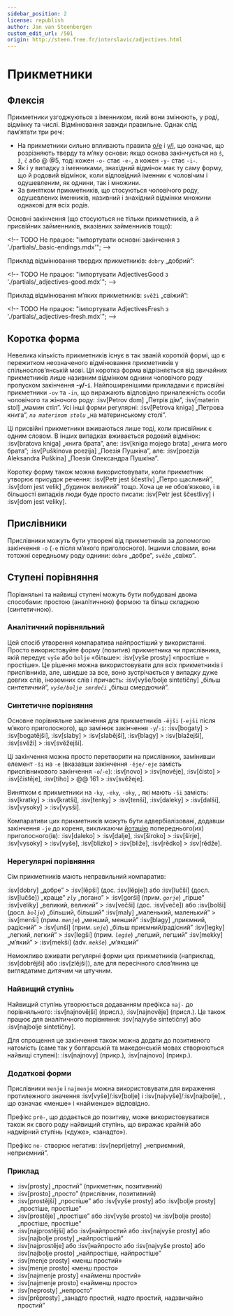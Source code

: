 ```yaml
---
sidebar_position: 2
license: republish
author: Jan van Steenbergen
custom_edit_url: /501
origin: http://steen.free.fr/interslavic/adjectives.html
---
```


# Прикметники

## Флексія

Прикметники узгоджуються з іменником, який вони змінюють, у роді, відмінку та числі. Відмінювання завжди правильне. Однак слід пам’ятати три речі:

- На прикметники сильно впливають правила [o/e][1] і [y/i][2], що означає, що розрізняють тверду та м’яку основи: якщо основа закінчується на `š`, `ž`, `č`  або @ @5, тоді кожен `-o-` стає `-e-`, а кожен `-y-` стає `-i-`.
- Як і у випадку з іменниками, знахідний відмінок має ту саму форму, що й родовий відмінок, коли відповідний іменник є чоловічим і одушевленим, як однини, так і множини.
- За винятком прикметників, що стосуються чоловічого роду, одушевлених іменників, називний і знахідний відмінки множини однакові для всіх родів.

Основні закінчення (що стосуються не тільки прикметників, а й присвійних займенників, вказівних займенників тощо):

\<!-- TODO Не працює: "імпортувати основні закінчення з './partials/\_basic-endings.mdx'"; -->

Приклад відмінювання твердих прикметників: `dobry` „добрий”:

\<!-- TODO Не працює: "імпортувати AdjectivesGood з './partials/\_adjectives-good.mdx'"; -->

Приклад відмінювання м’яких прикметників: `svěži` „свіжий”:

\<!-- TODO Не працює: "імпортувати AdjectivesFresh з './partials/\_adjectives-fresh.mdx'"; -->

## Коротка форма

Невелика кількість прикметників існує в так званій короткій формі, що є пережитком неозначеного відмінювання прикметників у спільнослов’янській мові. Ця коротка форма відрізняється від звичайних прикметників лише називним відмінком однини чоловічого роду пропуском закінчення **-`y`/-`i`**. Найпоширенішими прикладами є присвійні прикметники `-ov` та `-in`, що виражають відповідно приналежність особи чоловічого та жіночого роду: :isv[Petrov dom] „Петрів дім”, :isv[materin stol] „мамин стіл”. Усі інші форми регулярні: :isv[Petrova kniga] „Петрова книга”, _`na materinom stolu`_ „на материнському столі”.

Ці присвійні прикметники вживаються лише тоді, коли присвійник є одним словом. В інших випадках вживається родовий відмінок: :isv[bratova kniga] „книга брата”, але: :isv[kniga mojego brata] „книга мого брата”; :isv[Puškinova poezija] „Поезія Пушкіна”, але: :isv[poezija Aleksandra Puškina] „Поезія Олександра Пушкіна”.

Коротку форму також можна використовувати, коли прикметник утворює присудок речення: :isv[Petr jest ščestliv] „Петро щасливий”, :isv[dom jest velik] „будинок великий” тощо. Хоча це не обов’язково, і в більшості випадків люди буде просто писати: :isv[Petr jest ščestlivy] і :isv[dom jest veliky].

## Прислівники

Прислівники можуть бути утворені від прикметників за допомогою закінчення `-o` (`-e` після м’якого приголосного). Іншими словами, вони тотожні середньому роду однини: `dobro` „добре”, `svěže` „свіжо”.

## Ступені порівняння

Порівняльні та найвищі ступені можуть бути побудовані двома способами: простою (аналітичною) формою та більш складною (синтетичною).

### Аналітичний порівняльний

Цей спосіб утворення компаратива найпростіший у використанні. Просто використовуйте форму (позитив) прикметника чи прислівника, якій передує `vyše` або `bolje` «більше»: :isv[vyše prosty] «простіше = простіше». Це рішення можна використовувати для всіх прикметників і прислівників, але, швидше за все, воно зустрічається у випадку дуже довгих слів, іноземних слів і причасть: :isv[vyše/bolje sintetičny] „більш синтетичний”, _`vyše/bolje smrdeči`_ „більш смердючий”.

### Синтетичне порівняння

Основне порівняльне закінчення для прикметників `-ějši` (`-ejši` після м’якого приголосного), що замінює закінчення `-y`/`-i`: :isv[bogaty] > :isv[bogatějši], :isv[slaby]  > :isv[slabějši], :isv[blagy]  > :isv[blažejši], :isv[svěži]  > :isv[svěžejši].

Ці закінчення можна просто перетворити на прислівники, замінивши елемент `-ši` на `-e` (вказавши закінчення `-ěje/-eje` замість прислівникового закінчення `-o`/`-e`): :isv[novo] > :isv[nověje], :isv[čisto]  > :isv[čistěje], :isv[tiho]  > @@ 161 > :isv[svěžeje].

Винятком є ​​прикметники на `-ky`, `-eky`, `-oky`, , які мають `-ši` замість: :isv[kratky] > :isv[kratši], :isv[tenky]  > :isv[tenši], :isv[daleky]  > :isv[dalši], :isv[vysoky]  > :isv[vysši].

Компаративи цих прикметників можуть бути адвербіалізовані, додавши закінчення `-je` до кореня, викликаючи [йотацію][3] попереднього(их) приголосного(ів): :isv[daleko] > :isv[dalje], :isv[široko]  > :isv[širje], :isv[vysoky]  > :isv[vyše], :isv[blizko]  > :isv[bliže], :isv[rědko]  > :isv[rědže].

### Нерегулярні порівняння

Сім прикметників мають неправильний компаратив:

:isv[dobry] „добре” > :isv[lěpši] (дос. :isv[lěpje]) або :isv[lučši] (досл. :isv[lučše]) „краще”
_`zly`_ „погано” > :isv[gorši] (прим. _`gorje`_) „гірше”
:isv[veliky] „великий, великий” > :isv[večši] (дос. :isv[veče]) або :isv[bolši] (досл. _`bolje`_) „більший, більший”
:isv[maly] „маленький, маленький” > :isv[menši] (прим. _`menje`_) „менший, менший”
:isv[blagy] „приємний, радісний” > :isv[unši] (прим. _`unje`_) „більш приємний/радісний”
:isv[legky] „легкий, легкий” > :isv[legši] (прим. _`legše`_) „легший, легший”
:isv[mekky] „м’який” > :isv[mekši] (adv. _`mekše`_) „м’якший”

Неможливо вживати регулярні форми цих прикметників (наприклад, :isv[dobrějši] або :isv[zlějši]), але для пересічного слов’янина це виглядатиме дитячим чи штучним.

### Найвищий ступінь

Найвищий ступінь утворюється додаванням префікса `naj-` до порівняльного: :isv[najnovějši] (присл.), :isv[najnověje] (присл.). Це також працює для аналітичного порівняння: :isv[najvyše sintetičny] або :isv[najbolje sintetičny].

Для спрощення це закінчення також можна додати до позитивного натомість (саме так у болгарській та македонській мовах створюються найвищі ступені): :isv[najnovy] (прикр.), :isv[najnovo] (прикр.).

### Додаткові форми

Прислівники `menje` і `najmenje` можна використовувати для вираження протилежного значення :isv[vyše]/:isv[bolje]  і :isv[najvyše]/:isv[najbolje], , що означає «менше» і «найменше» відповідно.

Префікс `prě-`, що додається до позитиву, може використовуватися також як свого роду найвищий ступінь, що виражає крайній або надмірний ступінь («дуже», «занадто»).

Префікс `ne-` створює негатив: :isv[neprijetny] „неприємний, неприємний”.

### Приклад

- :isv[prosty] „простий” (прикметник, позитивний)
- :isv[prosto] „просто” (прислівник, позитивний)
- :isv[prostějši] „простіше” або :isv[vyše prosty] або :isv[bolje prosty] „простіше, простіше”
- :isv[prostěje] „простіше” або :isv[vyše prosto] чи :isv[bolje prosto] „простіше, простіше”
- :isv[najprostějši] або :isv\[найпростий або :isv[najvyše prosty] або :isv[najbolje prosty] „найпростіший”
- :isv[najprostěje] або :isv\[найпросто або :isv[najvyše prosto] або :isv[najbolje prosto] „найпростіше, найпростіше”
- :isv[menje prosty] «менш простий»
- :isv[menje prosto] «менш просто»
- :isv[najmenje prosty] «найменш простий»
- :isv[najmenje prosto] «найменш просто»
- :isv[neprosty] „непросто”
- :isv[prěprosty] „занадто простий, надто простий, надзвичайно простий”

[1]: ../phonology.mdx#o

[2]: ../phonology.mdx#y

[3]: ../phonology.mdx#iotation

